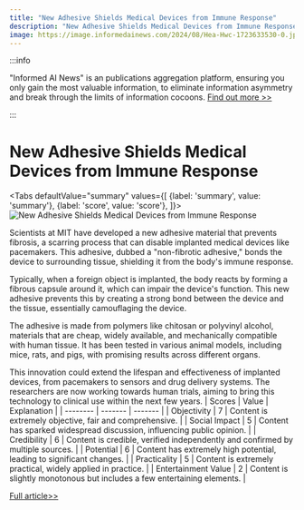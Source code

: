 ```yaml
---
title: "New Adhesive Shields Medical Devices from Immune Response"
description: "New Adhesive Shields Medical Devices from Immune Response"
image: https://image.informedainews.com/2024/08/Hea-Hwc-1723633530-0.jpg
---
```



:::info

"Informed AI News" is an publications aggregation platform, ensuring you only gain the most valuable information, to eliminate information asymmetry and break through the limits of information cocoons.  [Find out more >>](/)

:::

# New Adhesive Shields Medical Devices from Immune Response


<Tabs
	defaultValue="summary"
	values={[
	{label: 'summary', value: 'summary'},
	{label: 'score', value: 'score'},
]}>
<TabItem value="summary">
<img
  src="https://image.informedainews.com/2024/08/Hea-Hwc-1723633530-0.jpg"
  alt="New Adhesive Shields Medical Devices from Immune Response"
/>



Scientists at MIT have developed a new adhesive material that prevents fibrosis, a scarring process that can disable implanted medical devices like pacemakers. This adhesive, dubbed a "non-fibrotic adhesive," bonds the device to surrounding tissue, shielding it from the body's immune response.

Typically, when a foreign object is implanted, the body reacts by forming a fibrous capsule around it, which can impair the device's function. This new adhesive prevents this by creating a strong bond between the device and the tissue, essentially camouflaging the device.

The adhesive is made from polymers like chitosan or polyvinyl alcohol, materials that are cheap, widely available, and mechanically compatible with human tissue. It has been tested in various animal models, including mice, rats, and pigs, with promising results across different organs.

This innovation could extend the lifespan and effectiveness of implanted devices, from pacemakers to sensors and drug delivery systems. The researchers are now working towards human trials, aiming to bring this technology to clinical use within the next few years.
</TabItem>
<TabItem value="score">
	| Scores     | Value   | Explanation |
	| -------- | ------- | ------- |
	| Objectivity  | 7    | Content is extremely objective, fair and comprehensive.    |
	| Social Impact | 5     | Content has sparked widespread discussion, influencing public opinion.    |
	| Credibility    | 6    | Content is credible, verified independently and confirmed by multiple sources.    |
	| Potential    | 6    | Content has extremely high potential, leading to significant changes.    |
	| Practicality    | 5    | Content is extremely practical, widely applied in practice.    |
	| Entertainment Value    | 2    | Content is slightly monotonous but includes a few entertaining elements.    |
</TabItem>
</Tabs>

[Full article>>](https://www.mittrchina.com/news/detail/13650)
